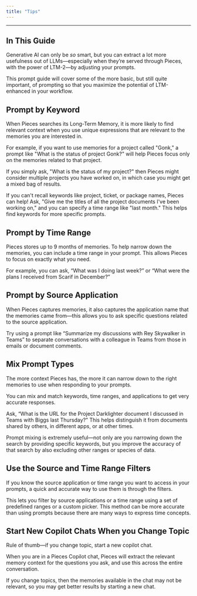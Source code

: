 ```yaml
---
title: "Tips"
---
```


***

## In This Guide

Generative AI can only be *so* smart, but you can extract a lot more usefulness out of LLMs—especially when they’re served through Pieces, with the power of LTM-2—by adjusting your prompts.

This prompt guide will cover some of the more basic, but still quite important, of prompting so that you maximize the potential of LTM-enhanced in your workflow.

## Prompt by Keyword

When Pieces searches its Long-Term Memory, it is more likely to find relevant context when you use unique expressions that are relevant to the memories you are interested in.

For example, if you want to use memories for a project called "Gonk," a prompt like "What is the status of project Gonk?" will help Pieces focus only on the memories related to that project.

If you simply ask, "What is the status of my project?" then Pieces might consider multiple projects you have worked on, in which case you might get a mixed bag of results.

<Callout type="tip">
  If you can't recall keywords like project, ticket, or package names, Pieces can help! Ask, "Give me the titles of all the project documents I've been working on," and you can specify a time range like "last month." This helps find keywords for more specific prompts.
</Callout>

## Prompt by Time Range

Pieces stores up to 9 months of memories. To help narrow down the memories, you can include a time range in your prompt. This allows Pieces to focus on exactly what you need.

For example, you can ask, “What was I doing last week?” or “What were the plans I received from Scarif in December?”

## Prompt by Source Application

When Pieces captures memories, it also captures the application name that the memories came from—this allows you to ask specific questions related to the source application.

Try using a prompt like “Summarize my discussions with Rey Skywalker in Teams” to separate conversations with a colleague in Teams from those in emails or document comments.

## Mix Prompt Types

The more context Pieces has, the more it can narrow down to the right memories to use when responding to your prompts.

You can mix and match keywords, time ranges, and applications to get very accurate responses.

Ask, “What is the URL for the Project Darklighter document I discussed in Teams with Biggs last Thursday?” This helps distinguish it from documents shared by others, in different apps, or at other times.

<Callout type="tip">
  Prompt mixing is extremely useful—not only are you narrowing down the search by providing specific keywords, but you improve the accuracy of that search by also excluding other ranges or species of data.
</Callout>

## Use the Source and Time Range Filters

If you know the source application or time range you want to access in your prompts, a quick and accurate way to use them is through the filters.

This lets you filter by source applications or a time range using a set of predefined ranges or a custom picker. This method can be more accurate than using prompts because there are many ways to express time concepts.

## Start New Copilot Chats When you Change Topic

Rule of thumb—if you change topic, start a new copilot chat.

When you are in a Pieces Copilot chat, Pieces will extract the relevant memory context for the questions you ask, and use this across the entire conversation.

If you change topics, then the memories available in the chat may not be relevant, so you may get better results by starting a new chat.
